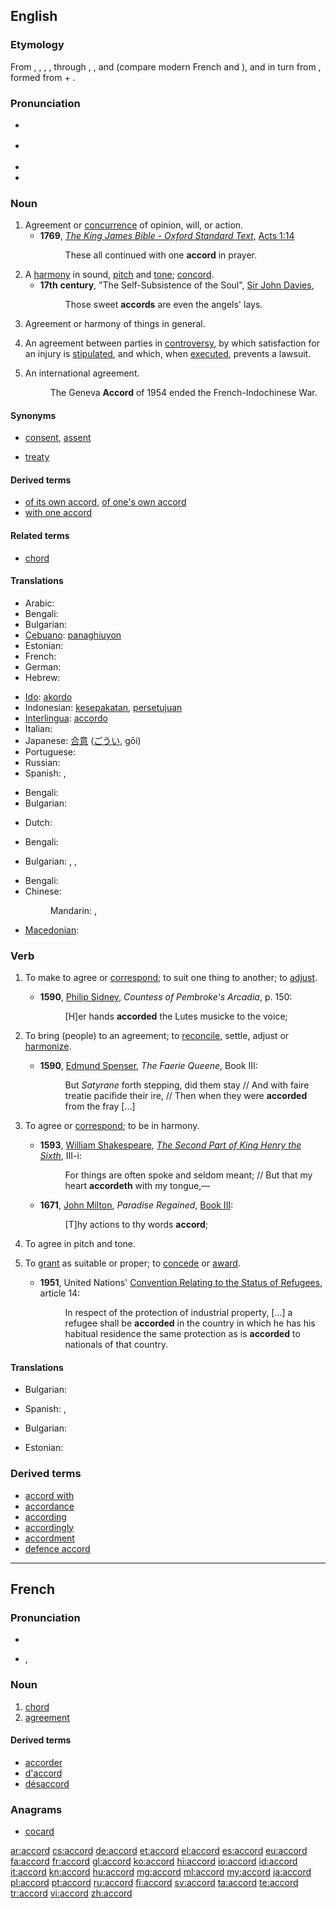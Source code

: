 {{was wotd|2008|August|2}}
==English==

===Etymology===
From {{etyl|enm}} {{term|acord}}, {{term|accord#Middle English|accord}}, {{term|acorden}}, {{term|accorden}}, through {{etyl|fro}} {{term|acort}}, {{term|acorde}}, and {{term|acorder}} (compare modern French {{term|accord|accord|lang=fr}} and {{term|accorder}}), and in turn from {{etyl|LL.}} {{term|accordo|accordō|lang=la}}, formed from {{etyl|la}}  {{term|ad}} +  {{term|cordis||heart}}.

===Pronunciation===
* {{a|UK}} {{IPA|/əˈkɔːd/}}
* {{a|US}} {{IPA|/əˈkɔɹd/}}
* {{audio|en-us-accord.ogg|Audio (US)}}
* {{rhymes|ɔː(r)d}}

===Noun===
{{en-noun}}

# Agreement or [[concurrence]] of opinion, will, or action.
#* '''1769''', ''[[s:Bible_(King_James)|The King James Bible - Oxford Standard Text]]'',  [[s:Bible_(King_James)/Acts#Chapter_1|Acts 1:14]]
#*: These all continued with one '''accord''' in prayer.
# A [[harmony]] in sound, [[pitch]] and [[tone]]; [[concord]].
#* '''17th''' '''century''', "The Self-Subsistence of the Soul", [[w:John Davies (poet)|Sir John Davies]],
#*: Those sweet '''accords''' are even the angels' lays.
# Agreement or harmony of things in general.
# {{legal}} An agreement between parties in [[controversy]], by which satisfaction for an injury is [[stipulated]], and which, when [[executed]], prevents a lawsuit.
# {{legal|international relations}} An international agreement.
#: The Geneva '''Accord''' of 1954 ended the French-Indochinese War.

====Synonyms====
* {{sense|concurrence of opinion}} [[consent]], [[assent]]
* {{sense|international agreement}} [[treaty]]

====Derived terms====
* [[of its own accord]], [[of one's own accord]]
* [[with one accord]]

====Related terms====
* [[chord]]

====Translations====
{{trans-top|agreement or concurrence of opinion}}
* Arabic: {{t-|ar|تفاهم|m|alt=تَفاهُم|tr=tafaahum}}
* Bengali: {{t|bn|সামঞ্জস্য}}
* Bulgarian: {{t+|bg|съгласие}}
* [[Cebuano]]: [[panaghiuyon]]
* Estonian: {{t|et|kokkulepe}}
* French: {{t+|fr|entente|f}}
* German: {{t+|de|Übereinstimmung|f}}
* Hebrew: {{t-|he|הסכם|m|tr=heskem}}
{{trans-mid}}
* [[Ido]]: [[akordo]]
* Indonesian: [[sepakat|kesepakatan]], [[setuju|persetujuan]]
* [[Interlingua]]: [[accordo]]
* Italian: {{t+|it|accordo|m}}
* Japanese: [[合意]] ([[ごうい]], gōi)
* Portuguese: {{t+|pt|acordo|m}}
* Russian: {{t+|ru|согласие|n|tr=soglásije}}
* Spanish: {{t+|es|acuerdo|m}}, {{t|es|convenio|m}}
{{trans-bottom}}

{{trans-top|harmony of sounds}}
* Bengali: {{t|bn|সামঞ্জস্য}}
* Bulgarian: {{t|bg|хармония}}
{{trans-mid}}
* Dutch: {{t+|nl|akkoord|n}}
{{trans-bottom}}

{{trans-top|agreement, harmony, or just correspondence}}
* Bengali: {{t|bn|সামঞ্জস্য}}
{{trans-mid}}
* Bulgarian: {{t+|bg|съгласие}},  {{t+|bg|мир}},  {{t|bg|хармония}}
{{trans-bottom}}

{{trans-top|an agreement}}
* Bengali: {{t|bn|সামঞ্জস্য}}
* Chinese:
*: Mandarin: {{t|zh|条约|tiáoyuē|sc=Hani}}, {{t|zh|协议|xiéyì|sc=Hani}}
{{trans-mid}}
* [[Macedonian]]: {{t-|mk|договор|m}}
{{trans-bottom}}

===Verb===
{{en-verb}}

# {{transitive}} To make to agree or [[correspond]]; to suit one thing to another; to [[adjust]].
#* '''1590''', [[w:Philip Sidney|Philip Sidney]], ''Countess of Pembroke's Arcadia'', p. 150:
#*: [H]er hands '''accorded''' the Lutes musicke to the voice;
# {{transitive}} To bring (people) to an agreement; to [[reconcile]], settle, adjust or [[harmonize]].
#* '''1590''', [[w:Edmund Spenser|Edmund Spenser]], ''The Faerie Queene'', Book III:
#*: But ''Satyrane'' forth stepping, did them stay // And with faire treatie pacifide their ire, // Then when they were '''accorded''' from the fray [...]
# {{intransitive}} To agree or [[correspond]]; to be in harmony.
#* '''1593''', [[w:William Shakespeare|William Shakespeare]], ''[[s:The Second Part of King Henry the Sixth|The Second Part of King Henry the Sixth]]'', III-i:
#*: For things are often spoke and seldom meant; // But that my heart '''accordeth''' with my tongue,—
#* '''1671''', [[w:John Milton|John Milton]], ''Paradise Regained'', [[s:Paradise Regained/Book 3|Book III]]:
#*: [T]hy actions to thy words '''accord''';
# {{intransitive}} To agree in pitch and tone.
# {{transitive}} {{dated|or|legal}} To [[grant]] as suitable or proper; to [[concede]] or [[award]].
#* '''1951''', United Nations' [[s:1951 Refugee Convention|Convention Relating to the Status of Refugees]], article 14:
#*: In respect of the protection of industrial property, [...] a refugee shall be '''accorded''' in the country in which he has his habitual residence the same protection as is '''accorded''' to nationals of that country.

====Translations====
{{trans-top|transitive: to accord}}
* Bulgarian: {{t|bg|съгласувам}}
{{trans-mid}}
* Spanish: {{t+|es|acordar}}, {{t|es|concordar con}}
{{trans-bottom}}

{{trans-top|transitive: to bring to an agreement}}
{{trans-mid}}
{{trans-bottom}}

{{trans-top|transitive: to grant}}
* Bulgarian: {{t|bg|предлагам помощ}}
{{trans-mid}}
* Estonian: {{t|et|andma}}
{{trans-bottom}}

===Derived terms===
* [[accord with]]
* [[accordance]]
* [[according]]
* [[accordingly]]
* [[accordment]]
* [[defence accord]]

----

==French==

===Pronunciation===
* {{audio|Fr-accord.ogg|audio}}
* {{IPA|/a.kɔʁ/|lang=fr}}, {{SAMPA|/a.kOR/}}

===Noun===
{{fr-noun|m}}

# [[chord]]
# [[agreement]]

====Derived terms====
* [[accorder]]
* [[d'accord]]
* [[désaccord]]

===Anagrams===
* [[cocard#French|cocard]]

[[ar:accord]]
[[cs:accord]]
[[de:accord]]
[[et:accord]]
[[el:accord]]
[[es:accord]]
[[eu:accord]]
[[fa:accord]]
[[fr:accord]]
[[gl:accord]]
[[ko:accord]]
[[hi:accord]]
[[io:accord]]
[[id:accord]]
[[it:accord]]
[[kn:accord]]
[[hu:accord]]
[[mg:accord]]
[[ml:accord]]
[[my:accord]]
[[ja:accord]]
[[pl:accord]]
[[pt:accord]]
[[ru:accord]]
[[fi:accord]]
[[sv:accord]]
[[ta:accord]]
[[te:accord]]
[[tr:accord]]
[[vi:accord]]
[[zh:accord]]